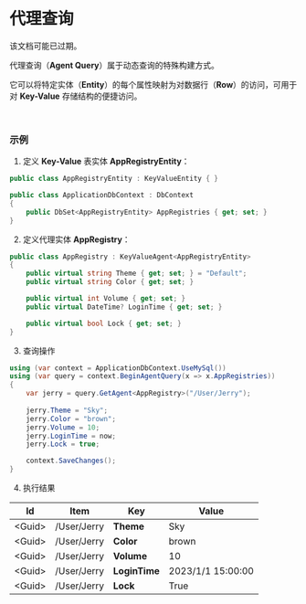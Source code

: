 
# 代理查询

<Tip>
该文档可能已过期。
</Tip>

代理查询（**Agent Query**）属于动态查询的特殊构建方式。

它可以将特定实体（**Entity**）的每个属性映射为对数据行（**Row**）的访问，可用于对 **Key-Value** 存储结构的便捷访问。

<br/>

### 示例

1. 定义 **Key-Value** 表实体 **AppRegistryEntity**：

```csharp
public class AppRegistryEntity : KeyValueEntity { }
```

```csharp
public class ApplicationDbContext : DbContext
{
    public DbSet<AppRegistryEntity> AppRegistries { get; set; }
}
```

2. 定义代理实体 **AppRegistry**：

```csharp
public class AppRegistry : KeyValueAgent<AppRegistryEntity>
{
    public virtual string Theme { get; set; } = "Default";
    public virtual string Color { get; set; }

    public virtual int Volume { get; set; }
    public virtual DateTime? LoginTime { get; set; }

    public virtual bool Lock { get; set; }
}
```

3. 查询操作

```csharp
using (var context = ApplicationDbContext.UseMySql())
using (var query = context.BeginAgentQuery(x => x.AppRegistries))
{
    var jerry = query.GetAgent<AppRegistry>("/User/Jerry");
    
    jerry.Theme = "Sky";
    jerry.Color = "brown";
    jerry.Volume = 10;
    jerry.LoginTime = now;
    jerry.Lock = true;

    context.SaveChanges();
}
```

4. 执行结果

| Id       | Item        | Key           | Value             |
| -------- | ----------- | ------------- | ----------------- |
| \<Guid\> | /User/Jerry | **Theme**     | Sky               |
| \<Guid\> | /User/Jerry | **Color**     | brown             |
| \<Guid\> | /User/Jerry | **Volume**    | 10                |
| \<Guid\> | /User/Jerry | **LoginTime** | 2023/1/1 15:00:00 |
| \<Guid\> | /User/Jerry | **Lock**      | True              |